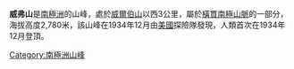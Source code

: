 {{Coord|86|58|S|153|50|W|type:mountain|display=title}}

'''威弗山'''是[[南極洲|南極洲]]的山峰，處於[[威爾伯山|威爾伯山]]以西3公里，屬於[[橫貫南極山脈|橫貫南極山脈]]的一部分，海拔高度2,780米，該山峰在1934年12月由[[美國|美國]]探險隊發現，人類首次在1934年12月登頂。

{{Antarctica-geo-stub}}
[[Category:南極洲山峰|Category:南極洲山峰]]